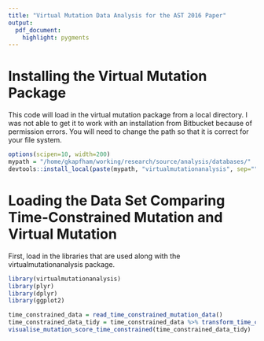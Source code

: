```yaml
---
title: "Virtual Mutation Data Analysis for the AST 2016 Paper"
output:
  pdf_document:
    highlight: pygments
---
```


# Installing the Virtual Mutation Package

This code will load in the virtual mutation package from a local directory. I was not able to get it to work with an
installation from Bitbucket because of permission errors. You will need to change the path so that it is correct for
your file system.

```r
options(scipen=10, width=200)
mypath = "/home/gkapfham/working/research/source/analysis/databases/"
devtools::install_local(paste(mypath, "virtualmutationanalysis", sep=""))
```

# Loading the Data Set Comparing Time-Constrained Mutation and Virtual Mutation

First, load in the libraries that are used along with the virtualmutationanalysis package.

```r
library(virtualmutationanalysis)
library(plyr)
library(dplyr)
library(ggplot2)
```

```r
time_constrained_data = read_time_constrained_mutation_data()
time_constrained_data_tidy = time_constrained_data %>% transform_time_constrained_data_for_scores()
visualise_mutation_score_time_constrained(time_constrained_data_tidy)
```

